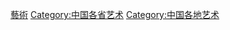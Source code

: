 {{Catnav|頁面分類|人文學科|艺术|各國藝術|中国艺术}}
{{Catnav|頁面分類|地理|地缘经济|大中華地區|澳門|澳門文化}}
{{Catnav|頁面分類|各種主題的頁面分類|依中国各省来作的分类|中国各省文化|澳門文化}}
{{Catnav|頁面分類|...|各國文化|中国文化|中国各省文化|澳門文化}}

[[Category:澳門文化|藝術]]
[[Category:中国各省艺术|Category:中国各省艺术]]
[[Category:中国各地艺术|Category:中国各地艺术]]